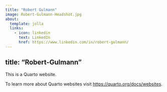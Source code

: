 ```yaml
---
title: "Robert Gulmann"
image: Robert-Gulmann-Headshot.jpg
about:  
  template: jolla
  links:
    - icon: linkedin
      text: LinkedIn
      href: https://www.linkedin.com/in/robert-gulmann/
---
```

title: "Robert-Gulmann"
---

This is a Quarto website.

To learn more about Quarto websites visit <https://quarto.org/docs/websites>.